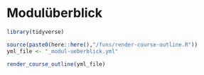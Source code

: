 # Modulüberblick

```r
library(tidyverse)
```


```r
source(paste0(here::here(),"/funs/render-course-outline.R"))
yml_file <- "_modul-ueberblick.yml"

render_course_outline(yml_file)
```

